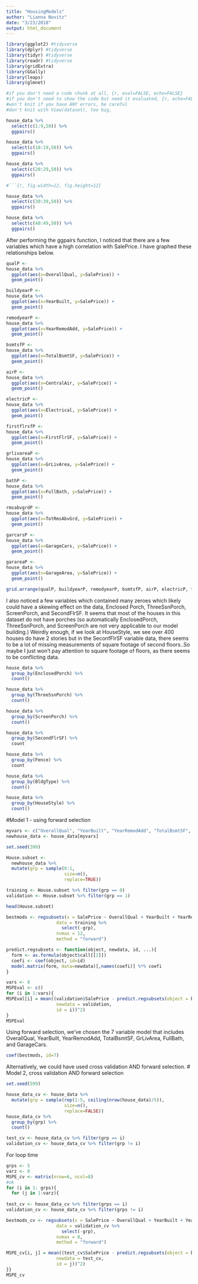 ```yaml
---
title: "HousingModels"
author: "Lianna Novitz"
date: "3/23/2018"
output: html_document
---
```


```r
library(ggplot2) #tidyverse
library(dplyr) #tidyverse
library(tidyr) #tidyverse
library(readr) #tidyverse
library(gridExtra)
library(GGally) 
library(leaps) 
library(glmnet)

#if you don't need a code chunk at all, {r, eval=FALSE, echo=FALSE}
#if you don't need to show the code but need it evaluated, {r, echo=FALSE}
#won't knit if you have ANY errors, be careful
#don't knit with View(dataset), too big, 
```

```r
house_data %>% 
  select(c(1:9,50)) %>% 
  ggpairs()
```

```r
house_data %>% 
  select(c(10:19,50)) %>% 
  ggpairs()
```

```r
house_data %>% 
  select(c(20:29,50)) %>% 
  ggpairs()
```

```r
#```{r, fig.width=12, fig.height=12}
```

```r
house_data %>% 
  select(c(30:39,50)) %>% 
  ggpairs()
```

```r
house_data %>% 
  select(c(40:49,50)) %>% 
  ggpairs()
```

After performing the ggpairs function, I noticed that there are a few variables which have a high correlation with SalePrice. I have graphed these relationships below.
```r
qualP <-
house_data %>% 
  ggplot(aes(x=OverallQual, y=SalePrice)) +
  geom_point()

buildyearP <-
house_data %>% 
  ggplot(aes(x=YearBuilt, y=SalePrice)) +
  geom_point()

remodyearP <-
house_data %>% 
  ggplot(aes(x=YearRemodAdd, y=SalePrice)) +
  geom_point()

bsmtsfP <-
house_data %>% 
  ggplot(aes(x=TotalBsmtSF, y=SalePrice)) +
  geom_point()

airP <-
house_data %>% 
  ggplot(aes(x=CentralAir, y=SalePrice)) +
  geom_point()

electricP <-
house_data %>% 
  ggplot(aes(x=Electrical, y=SalePrice)) +
  geom_point()

firstflrsfP <-
house_data %>% 
  ggplot(aes(x=FirstFlrSF, y=SalePrice)) +
  geom_point()

grlivareaP <-
house_data %>% 
  ggplot(aes(x=GrLivArea, y=SalePrice)) +
  geom_point()

bathP <-
house_data %>% 
  ggplot(aes(x=FullBath, y=SalePrice)) +
  geom_point()

rmsabvgrdP <-
house_data %>% 
  ggplot(aes(x=TotRmsAbvGrd, y=SalePrice)) +
  geom_point()

garcarsP <-
house_data %>% 
  ggplot(aes(x=GarageCars, y=SalePrice)) +
  geom_point()

garareaP <-
house_data %>% 
  ggplot(aes(x=GarageArea, y=SalePrice)) +
  geom_point()

```


```r
grid.arrange(qualP, buildyearP, remodyearP, bsmtsfP, airP, electricP, firstflrsfP, grlivareaP, bathP, rmsabvgrdP, garcarsP, garareaP,  ncol = 4, newpage = TRUE)
```

I also noticed a few variables which contained many zeroes which likely could have a skewing effect on the data, Enclosed Porch, ThreeSsnPorch, ScreenPorch, and SecondFlrSF. It seems that most of the houses in this dataset do not have porches (so automatically EnclosedPorch, ThreeSsnPorch, and ScreenPorch are not very applicable to our model building.) Weirdly enough, if we look at HouseStyle, we see over 400 houses do have 2 stories but in the SeconfFlrSF variable data, there seems to be a lot of missing measurements of square footage of second floors..So maybe I just won't pay attention to square footage of floors, as there seems to be conflicting data. 

```r
house_data %>%
  group_by(EnclosedPorch) %>%
  count()

house_data %>%
  group_by(ThreeSsnPorch) %>%
  count()

house_data %>%
  group_by(ScreenPorch) %>%
  count()

house_data %>%
  group_by(SecondFlrSF) %>%
  count
```
```r
house_data %>%
  group_by(Fence) %>%
  count


```

```r
house_data %>%
  group_by(BldgType) %>%
  count()
```

```r
house_data %>%
  group_by(HouseStyle) %>%
  count()
```

#Model 1 - using forward selection
```r
myvars <- c("OverallQual", "YearBuilt", "YearRemodAdd", "TotalBsmtSF", "CentralAir", "Electrical", "FirstFlrSF", "GrLivArea", "FullBath", "TotRmsAbvGrd", "GarageCars", "GarageArea", "SalePrice")
newhouse_data <- house_data[myvars]
```

```r
set.seed(399)

House.subset <- 
  newhouse_data %>% 
  mutate(grp = sample(0:1, 
                      size=n(), 
                      replace=TRUE))

training <- House.subset %>% filter(grp == 0)
validation <- House.subset %>% filter(grp == 1)
```

```r
head(House.subset)
```

```r
bestmods <- regsubsets(x = SalePrice ~ OverallQual + YearBuilt + YearRemodAdd + TotalBsmtSF + CentralAir + factor(Electrical) + FirstFlrSF + GrLivArea + factor(FullBath) + factor(TotRmsAbvGrd) + factor(GarageCars) + GarageArea,             
                   data = training %>% 
                     select(-grp),     
                   nvmax = 12,          
                   method = "forward") 
```

```r
predict.regsubsets <- function(object, newdata, id, ...){
  form <- as.formula(object$call[[2]])
  coefi <- coef(object, id=id)
  model.matrix(form, data=newdata)[,names(coefi)] %*% coefi
}
```

```r
vars <- 8
MSPEval <- c()
for (i in 1:vars){
MSPEval[i] = mean((validation$SalePrice - predict.regsubsets(object = bestmods, 
                   newdata = validation,
                   id = i))^2) 
}
MSPEval
```
Using forward selection, we've chosen the 7 variable model that includes OverallQual, YearBuilt, YearRemodAdd, TotalBsmtSF, GrLivArea, FullBath, and GarageCars.
```r
coef(bestmods, id=7)
```
Alternatively, we could have used cross validation AND forward selection.
# Model 2, cross validation AND forward selection
```r
set.seed(599)

house_data_cv <- house_data %>% 
  mutate(grp = sample(rep(1:5, ceiling(nrow(house_data)/5)), 
                      size=n(), 
                      replace=FALSE))
house_data_cv %>% 
  group_by(grp) %>% 
  count()

test_cv <- house_data_cv %>% filter(grp == i)
validation_cv <- house_data_cv %>% filter(grp != i)
```

For loop time
```r
grps <- 5
varz <- 8
MSPE_cv <- matrix(nrow=6, ncol=8)
#ok
for (i in 1: grps){
  for (j in 1:varz){
    
test_cv <- house_data_cv %>% filter(grps == i)
validation_cv <- house_data_cv %>% filter(grps != i)

bestmods_cv <- regsubsets(x = SalePrice ~ OverallQual + YearBuilt + YearRemodAdd + TotalBsmtSF + CentralAir + Electrical + FirstFlrSF + GrLivArea + FullBath + TotRmsAbvGrd + GarageCars + GarageArea,
                   data = validation_cv %>% 
                     select(-grp),     
                   nvmax = 8,          
                   method = "forward") 

MSPE_cv[i, j] = mean((test_cv$SalePrice - predict.regsubsets(object = bestmods_cv, 
                   newdata = test_cv,
                   id = j))^2) 
}}
MSPE_cv
```